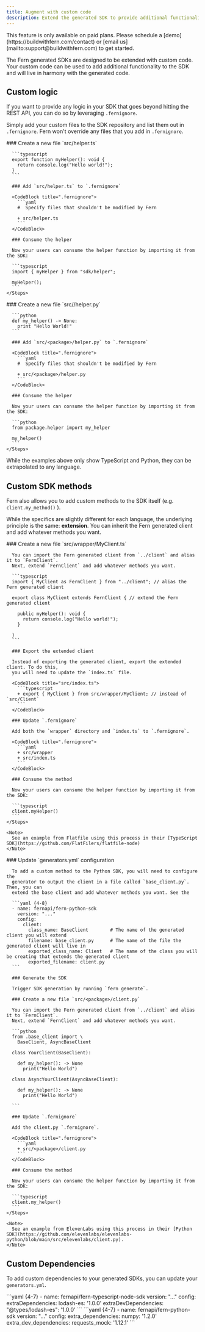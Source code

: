 ```yaml
---
title: Augment with custom code
description: Extend the generated SDK to provide additional functionality
---
```


<Warning title='Pro Feature'>
  This feature is only available on paid plans. Please schedule a [demo](https://buildwithfern.com/contact) 
  or [email us](mailto:support@buildwithfern.com) to get started. 
</Warning>

The Fern generated SDKs are designed to be extended with custom code. Your custom code 
can be used to add additional functionality to the SDK and will live in harmony with
the generated code.

## Custom logic

If you want to provide any logic in your SDK that goes beyond hitting the REST API, you can 
do so by leveraging `.fernignore`.

Simply add your custom files to the SDK repository and 
list them out in `.fernignore`. Fern won't override any files that you add in `.fernignore`. 

<Tabs>
  <Tab title="TypeScript">
    <Steps>
      ### Create a new file `src/helper.ts`

      ```typescript
      export function myHelper(): void {
        return console.log("Hello world!");
      }
      ```

      ### Add `src/helper.ts` to `.fernignore`

      <CodeBlock title=".fernignore">
        ```yaml
        #  Specify files that shouldn't be modified by Fern

        + src/helper.ts
        ```
      </CodeBlock>

      ### Consume the helper 

      Now your users can consume the helper function by importing it from the SDK: 

      ```typescript
      import { myHelper } from "sdk/helper";

      myHelper();
      ```
    </Steps>
  </Tab>
  <Tab title="Python">
    <Steps>
      ### Create a new file `src/<package>/helper.py`

      ```python
      def my_helper() -> None: 
        print "Hello World!"
      ```

      ### Add `src/<package>/helper.py` to `.fernignore`

      <CodeBlock title=".fernignore">
        ```yaml
        #  Specify files that shouldn't be modified by Fern

        + src/<package>/helper.py
        ```
      </CodeBlock>

      ### Consume the helper
      
      Now your users can consume the helper function by importing it from the SDK: 

      ```python
      from package.helper import my_helper

      my_helper()
      ```
    </Steps>
  </Tab>
</Tabs>

<Note>
  While the examples above only show TypeScript and Python, they can be extrapolated to 
  any language. 
</Note>

## Custom SDK methods

Fern also allows you to add custom methods to the SDK itself (e.g. `client.my_method()` ). 

While the specifics are slightly different for each language, the underlying 
principle is the same: **extension**. You can inherit the 
Fern generated client and add whatever methods you want. 

<Tabs>
  <Tab title="TypeScript">
    <Steps>
      ### Create a new file `src/wrapper/MyClient.ts`

      You can import the Fern generated client from `../client` and alias it to `FernClient`. 
      Next, extend `FernClient` and add whatever methods you want. 

      ```typescript
      import { MyClient as FernClient } from "../client"; // alias the Fern generated client

      export class MyClient extends FernClient { // extend the Fern generated client
        
        public myHelper(): void {
          return console.log("Hello world!");
        }

      }
      ```

      ### Export the extended client

      Instead of exporting the generated client, export the extended client. To do this, 
      you will need to update the `index.ts` file. 

      <CodeBlock title="src/index.ts">
        ```typescript
        + export { MyClient } from src/wrapper/MyClient; // instead of `src/Client`
        ```
      </CodeBlock>

      ### Update `.fernignore`

      Add both the `wrapper` directory and `index.ts` to `.fernignore`.

      <CodeBlock title=".fernignore">
        ```yaml
        + src/wrapper
        + src/index.ts
        ```
      </CodeBlock>

      ### Consume the method
      
      Now your users can consume the helper function by importing it from the SDK: 

      ```typescript
      client.myHelper()
      ```
    </Steps>

    <Note>
      See an example from Flatfile using this process in their [TypeScript SDK](https://github.com/FlatFilers/flatfile-node)
    </Note>
  </Tab>
  <Tab title="Python">
    <Steps>
      ### Update `generators.yml` configuration

      To add a custom method to the Python SDK, you will need to configure the 
      generator to output the client in a file called `base_client.py`. Then, you can 
      extend the base client and add whatever methods you want. See the

      ```yaml {4-8}
      - name: fernapi/fern-python-sdk
        version: "..."
        config:
          client:
            class_name: BaseClient        # The name of the generated client you will extend
            filename: base_client.py      # The name of the file the generated client will live in
            exported_class_name: Client   # The name of the class you will be creating that extends the generated client
            exported_filename: client.py 
      ```

      ### Generate the SDK

      Trigger SDK generation by running `fern generate`. 

      ### Create a new file `src/<package>/client.py`

      You can import the Fern generated client from `../client` and alias it to `FernClient`. 
      Next, extend `FernClient` and add whatever methods you want. 

      ```python
      from .base_client import \
        BaseClient, AsyncBaseClient
      
      class YourClient(BaseClient): 

        def my_helper(): -> None
          print("Hello World")
      
      class AsyncYourClient(AsyncBaseClient): 

        def my_helper(): -> None
          print("Hello World")
      
      ```

      ### Update `.fernignore`

      Add the client.py `.fernignore`.

      <CodeBlock title=".fernignore">
        ```yaml
        + src/<package>/client.py
        ```
      </CodeBlock>

      ### Consume the method
      
      Now your users can consume the helper function by importing it from the SDK: 

      ```typescript
      client.my_helper()
      ```
    </Steps>

    <Note>
      See an example from ElevenLabs using this process in their [Python SDK](https://github.com/elevenlabs/elevenlabs-python/blob/main/src/elevenlabs/client.py). 
    </Note>
  </Tab>
</Tabs>

## Custom Dependencies

To add custom dependencies to your generated SDKs, you can update your `generators.yml`. 

<CodeBlocks>
  <CodeBlock title="TypeScript">
      ```yaml {4-7}
      - name: fernapi/fern-typescript-node-sdk
        version: "..."
        config:
          extraDependencies: 
            lodash-es: '1.0.0'
          extraDevDependencies: 
            "@types/lodash-es": '1.0.0'
      ```
  </CodeBlock>
  <CodeBlock title="Python">
      ```yaml {4-7}
      - name: fernapi/fern-python-sdk
        version: "..."
        config:
          extra_dependencies: 
            numpy: '1.2.0'
          extra_dev_dependencies: 
            requests_mock: '1.12.1'
      ```
  </CodeBlock>
</CodeBlocks>
